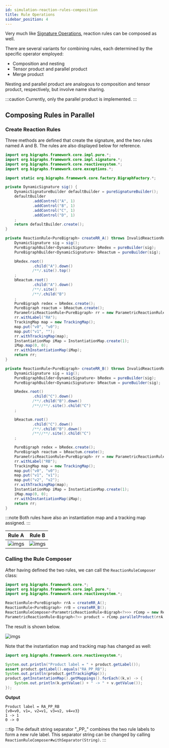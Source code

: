 ```yaml
---
id: simulation-reaction-rules-composition
title: Rule Operations
sidebar_position: 4
---
```


Very much like [Signature Operations](../basic/signatureops), reaction rules can be composed as well.

There are several variants for combining rules, each determined by the specific operator employed:
- Composition and nesting
- Tensor product and parallel product
- Merge product

Nesting and parallel product are analogous to composition and tensor product, respectively, but involve name sharing.

:::caution
Currently, only the parallel product is implemented.
:::

## Composing Rules in Parallel

### Create Reaction Rules

Three methods are defined that create the signature, and the two rules named A and B.
The rules are also displayed below for reference.
```java
import org.bigraphs.framework.core.impl.pure.*;
import org.bigraphs.framework.core.impl.signature.*;
import org.bigraphs.framework.core.reactivesystem.*;
import org.bigraphs.framework.core.exceptions.*;

import static org.bigraphs.framework.core.factory.BigraphFactory.*;

private DynamicSignature sig() {
    DynamicSignatureBuilder defaultBuilder = pureSignatureBuilder();
    defaultBuilder
            .addControl("A", 1)
            .addControl("B", 1)
            .addControl("C", 1)
            .addControl("D", 1)
    ;
    return defaultBuilder.create();
}

private ReactionRule<PureBigraph> createRR_A() throws InvalidReactionRuleException {
    DynamicSignature sig = sig();
    PureBigraphBuilder<DynamicSignature> bRedex = pureBuilder(sig);
    PureBigraphBuilder<DynamicSignature> bReactum = pureBuilder(sig);

    bRedex.root()
            .child("A").down()
            /**/.site().top()
    ;
    bReactum.root()
            .child("A").down()
            /**/.site()
            /**/.child("B")
    ;
    PureBigraph redex = bRedex.create();
    PureBigraph reactum = bReactum.create();
    ParametricReactionRule<PureBigraph> rr = new ParametricReactionRule<>(redex, reactum);
    rr.withLabel("RA");
    TrackingMap map = new TrackingMap();
    map.put("v0", "v0");
    map.put("v1", "");
    rr.withTrackingMap(map);
    InstantiationMap iMap = InstantiationMap.create(1);
    iMap.map(0, 0);
    rr.withInstantiationMap(iMap);
    return rr;
}

private ReactionRule<PureBigraph> createRR_B() throws InvalidReactionRuleException {
    DynamicSignature sig = sig();
    PureBigraphBuilder<DynamicSignature> bRedex = pureBuilder(sig);
    PureBigraphBuilder<DynamicSignature> bReactum = pureBuilder(sig);

    bRedex.root()
            .child("C").down()
            /**/.child("B").down()
            /**//**/.site().child("C")
    ;

    bReactum.root()
            .child("C").down()
            /**/.child("B").down()
            /**//**/.site().child("C")
    ;

    PureBigraph redex = bRedex.create();
    PureBigraph reactum = bReactum.create();
    ParametricReactionRule<PureBigraph> rr = new ParametricReactionRule<>(redex, reactum);
    rr.withLabel("RB");
    TrackingMap map = new TrackingMap();
    map.put("v0", "v0");
    map.put("v1", "v1");
    map.put("v2", "v2");
    rr.withTrackingMap(map);
    InstantiationMap iMap = InstantiationMap.create(1);
    iMap.map(0, 0);
    rr.withInstantiationMap(iMap);
    return rr;
}
```

:::note
Both rules have also an instantiation map and a tracking map assigned.
:::

|Rule A | Rule B |
|---|---|
|![imgs](../assets/simulation/rulecomp/example01/rule_1.png)|![imgs](../assets/simulation/rulecomp/example01/rule_2.png)|

### Calling the Rule Composer

After having defined the two rules, we can call the `ReactionRuleComposer` class:
```java
import org.bigraphs.framework.core.*;
import org.bigraphs.framework.core.impl.pure.*;
import org.bigraphs.framework.core.reactivesystem.*;

ReactionRule<PureBigraph> rrA = createRR_A();
ReactionRule<PureBigraph> rrB = createRR_B();
ReactionRuleComposer<ParametricReactionRule<Bigraph<?>>> rComp = new ReactionRuleComposer<>();
ParametricReactionRule<Bigraph<?>> product = rComp.parallelProduct(rrA, rrB);
```

The result is shown below.

![imgs](../assets/simulation/rulecomp/example01/rule_product.png)

Note that the instantiation map and tracking map has changed as well:

```java
import org.bigraphs.framework.core.reactivesystem.*;

System.out.println("Product label = " + product.getLabel());
assert product.getLabel().equals("RA_PP_RB");
System.out.println(product.getTrackingMap());
product.getInstantationMap().getMappings().forEach((k,v) -> {
    System.out.println(k.getValue() + " -> " + v.getValue());
});
```
**Output**
```text
Product label = RA_PP_RB
{v0=v0, v1=, v2=v1, v3=v2, v4=v3}
1 -> 1
0 -> 0
```

:::tip
The default string separator "\_PP\_" combines the two rule labels to form a new rule label.
This separator string can be changed by calling `ReactionRuleComposer#withSeparator(String)`.
:::